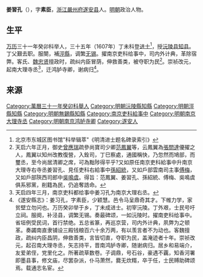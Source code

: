 '''姜習孔'''（{{bd|?||?||Jiang姜}}），字'''素臣'''，[[浙江|浙江]][[嚴州府|嚴州府]][[遂安县|遂安县]]人。[[明朝|明朝]]政治人物。

==生平==
[[万历|万历]]三十一年癸卯科举人，三十五年（1607年）丁未科登[[进士|进士]]<ref>北京市东城区图书馆"科举辑萃"《明清进士题名碑录索引》</ref>，授[[沅陵县|沅陵县]][[知县|知县]]。丁父艱去职。服闋，補[[涇縣|涇縣]]，调繁[[无锡|无锡]]。擢南京吏科给事中，司内外计典，革除宿弊。客氏、[[魏忠贤|魏忠贤]]擅政时，疏纠内臣冒荫，伸救善类，被夺职为民<ref>天启六年正月，御史[[曾應瑞|曾應瑞]]疏參尚寶司少卿[[范鳳翼|范鳳翼]]等，云鳳翼為[[張問達|張問達]]優擢之人，鳳翼以知州改教復營，入銓司，丁巳察處，通國稱快，乃忽然而鳩部，而璽丞，至今尚居清卿之席，可為黜陟得平乎?又如原任南京吏科給事中升南京大理寺右寺丞姜習孔、見任吏科右給事中[[孫紹統|孫紹統]]，又如戶部雲南司主事[[傅梅|傅梅]]，又如戶部陝西司郎中[[吳鳴虞|吳鳴虞]]。得旨：范鳳翼、姜習孔、孫紹統、傅梅、吳鳴虞俱系邪黨，削籍為民，仍追奪誥命。</ref>。崇祯改元，起南大理寺丞<ref>天启四年三月，南京吏科都给事中姜习孔为南京大理右丞。</ref>，迁鸿胪寺卿，谢病归<ref>《遂安縣志》：姜习孔，字素臣，少颖慧。邑令马呈鼎奇其才。下帷力学，家贫壁立勿问也。万历癸卯举于乡，丁未成进士。初宰沅陵。丁外艰，士民号吁立祠。服阕，补泾县，调繁无锡。奏最碑颂，一如沅陵时。擢南吏科给事中。省垣例受民词，首行禁绝。五总省篆，再巡京营，司内外计典，夙弊为之顿革。奏蠲南直隶铺设三殿钱粮百六十余万两，有以羡言者不为动也。客魏擅政，疏纠内臣昌阴，伸救善类，言皆切直，夺职为民，盖淹迹者十年。崇祯改元，起召南大理寺丞，矢志持平，晋南鸿胪寺卿，随谢病归。居乡和易端介，友爱弟侄，党里化之。所著疏草数卷。子调鼎，号石谷，豪遇不覊，知香河署即墨县事，修文庙，尽罢杂派，仆马萧然，爨无炊糈，卒于任，士民赙助碑颂焉。载通志名宦。</ref>。

==来源==
{{reflist}}

{{萬曆三十五年丁未科殿試金榜}}
{{DEFAULTSORT:Jiang姜}}
[[Category:萬曆三十一年癸卯科舉人|Category:萬曆三十一年癸卯科舉人]]
[[Category:明朝沅陵縣知縣|Category:明朝沅陵縣知縣]]
[[Category:明朝涇縣知縣|Category:明朝涇縣知縣]]
[[Category:明朝無錫縣知縣|Category:明朝無錫縣知縣]]
[[Category:南京吏科給事中|Category:南京吏科給事中]]
[[Category:明朝南京大理寺丞|Category:明朝南京大理寺丞]]
[[Category:明朝南京鸿胪寺卿|Category:明朝南京鸿胪寺卿]]
[[Category:遂安人|Category:遂安人]]